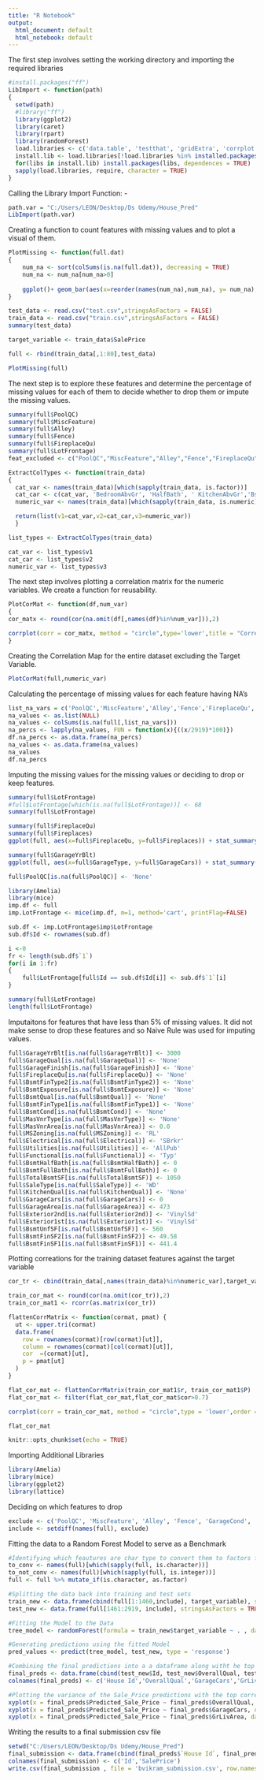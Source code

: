 ---
title: "R Notebook"
output:
  html_document: default
  html_notebook: default
---
The first step involves setting the working directory and importing the required libraries
```{r}
#install.packages("ff")
LibImport <- function(path)
{
  setwd(path)
  #library("ff")
  library(ggplot2)
  library(caret)
  library(rpart)
  library(randomForest)
  load.libraries <- c('data.table', 'testthat', 'gridExtra', 'corrplot', 'GGally', 'ggplot2', 'e1071', 'dplyr','Hmisc')
  install.lib <- load.libraries[!load.libraries %in% installed.packages()]
  for(libs in install.lib) install.packages(libs, dependences = TRUE)
  sapply(load.libraries, require, character = TRUE)
}
```

Calling the Library Import Function: - 
```{r}
path.var = "C:/Users/LEON/Desktop/Ds Udemy/House_Pred"
LibImport(path.var)
```

Creating a function to count features with missing values and to plot a visual of them.
```{r}
PlotMissing <- function(full.dat)
{
    num_na <- sort(colSums(is.na(full.dat)), decreasing = TRUE)
    num_na <- num_na[num_na>0]
    
    ggplot()+ geom_bar(aes(x=reorder(names(num_na),num_na), y= num_na),stat = 'identity')+xlab("Variables with Missing Values")+ylab("Number of missing values")+coord_flip()
}
```


```{r}
test_data <- read.csv("test.csv",stringsAsFactors = FALSE)
train_data <- read.csv("train.csv",stringsAsFactors = FALSE)
summary(test_data)

target_variable <- train_data$SalePrice

full <- rbind(train_data[,1:80],test_data)

PlotMissing(full)
```

The next step is to explore these features and determine the percentage of missing values for each of them to decide whether to drop them or impute the missing values.
```{r}
summary(full$PoolQC)
summary(full$MiscFeature)
summary(full$Alley)
summary(full$Fence)
summary(full$FireplaceQu)
summary(full$LotFrontage)
feat_excluded <- c("PoolQC","MiscFeature","Alley","Fence","FireplaceQu")
```

```{r}
ExtractColTypes <- function(train_data)
{
  cat_var <- names(train_data)[which(sapply(train_data, is.factor))]
  cat_car <- c(cat_var, 'BedroomAbvGr', 'HalfBath', ' KitchenAbvGr','BsmtFullBath', 'BsmtHalfBath', 'MSSubClass')
  numeric_var <- names(train_data)[which(sapply(train_data, is.numeric))]

  return(list(v1=cat_var,v2=cat_car,v3=numeric_var))
  }

list_types <- ExtractColTypes(train_data)

cat_var <- list_types$v1
cat_car <- list_types$v2
numeric_var <- list_types$v3
```


The next step involves plotting a correlation matrix for the numeric variables. We create a function for reusability.
```{r}
PlotCorMat <- function(df,num_var)
{
cor_matx <- round(cor(na.omit(df[,names(df)%in%num_var])),2)

corrplot(corr = cor_matx, method = "circle",type='lower',title = "Correlation plot of Numeric Variables",addCoefasPercent=TRUE,order = "FPC",tl.cex = 0.6,tl.srt = 45,tl.col ='black')
}
```

Creating the Correlation Map for the entire dataset excluding the Target Variable.
```{r}
PlotCorMat(full,numeric_var)
```

Calculating the percentage of missing values for each feature having NA's
```{r}
list_na_vars = c('PoolQC','MiscFeature','Alley','Fence','FireplaceQu','LotFrontage','GarageYrBlt','GarageQual','GarageFinish','GarageCond','GarageType')
na_values <- as.list(NULL)
na_values <- colSums(is.na(full[,list_na_vars]))
na_percs <- lapply(na_values, FUN = function(x){((x/2919)*100)})
df.na_percs <- as.data.frame(na_percs)
na_values <- as.data.frame(na_values)
na_values
df.na_percs
```


Imputing the missing values for the missing values or deciding to drop or keep features.
```{r}
summary(full$LotFrontage)
#full$LotFrontage[which(is.na(full$LotFrontage))] <- 68
summary(full$LotFrontage)

summary(full$FireplaceQu)
summary(full$Fireplaces)
ggplot(full, aes(x=full$FireplaceQu, y=full$Fireplaces)) + stat_summary(fun.y ="length", geom="bar")

summary(full$GarageYrBlt)
ggplot(full, aes(x=full$GarageType, y=full$GarageCars)) + stat_summary(fun.y ="length", geom="bar")

full$PoolQC[is.na(full$PoolQC)] <- 'None'

library(Amelia)
library(mice)
imp.df <- full
imp.LotFrontage <- mice(imp.df, m=1, method='cart', printFlag=FALSE)

sub.df <- imp.LotFrontage$imp$LotFrontage
sub.df$Id <- rownames(sub.df)

i <-0
fr <- length(sub.df$`1`)
for(i in 1:fr)
{
    full$LotFrontage[full$Id == sub.df$Id[i]] <- sub.df$`1`[i]
}

summary(full$LotFrontage)
length(full$LotFrontage)

```


Imputaitons for features that have less than 5% of missing values. It did not make sense to drop these features and so Naive Rule was used for imputing values.
```{r}
full$GarageYrBlt[is.na(full$GarageYrBlt)] <- 3000
full$GarageQual[is.na(full$GarageQual)] <- 'None'
full$GarageFinish[is.na(full$GarageFinish)] <- 'None'
full$FireplaceQu[is.na(full$FireplaceQu)] <- 'None'
full$BsmtFinType2[is.na(full$BsmtFinType2)] <- 'None'
full$BsmtExposure[is.na(full$BsmtExposure)] <- 'None'
full$BsmtQual[is.na(full$BsmtQual)] <- 'None'
full$BsmtFinType1[is.na(full$BsmtFinType1)] <- 'None'
full$BsmtCond[is.na(full$BsmtCond)] <- 'None'
full$MasVnrType[is.na(full$MasVnrType)] <- 'None'
full$MasVnrArea[is.na(full$MasVnrArea)] <- 0.0
full$MSZoning[is.na(full$MSZoning)] <- 'RL'
full$Electrical[is.na(full$Electrical)] <- 'SBrkr'
full$Utilities[is.na(full$Utilities)] <- 'AllPub'
full$Functional[is.na(full$Functional)] <- 'Typ'
full$BsmtHalfBath[is.na(full$BsmtHalfBath)] <- 0
full$BsmtFullBath[is.na(full$BsmtFullBath)] <- 0
full$TotalBsmtSF[is.na(full$TotalBsmtSF)] <- 1050
full$SaleType[is.na(full$SaleType)] <- 'WD'
full$KitchenQual[is.na(full$KitchenQual)] <- 'None'
full$GarageCars[is.na(full$GarageCars)] <- 0
full$GarageArea[is.na(full$GarageArea)] <- 473
full$Exterior2nd[is.na(full$Exterior2nd)] <- 'VinylSd'
full$Exterior1st[is.na(full$Exterior1st)] <- 'VinylSd'
full$BsmtUnfSF[is.na(full$BsmtUnfSF)] <- 560
full$BsmtFinSF2[is.na(full$BsmtFinSF2)] <- 49.58
full$BsmtFinSF1[is.na(full$BsmtFinSF1)] <- 441.4
```

Plotting correations for the training dataset features against the target variable
```{r}
cor_tr <- cbind(train_data[,names(train_data)%in%numeric_var],target_variable)

train_cor_mat <- round(cor(na.omit(cor_tr)),2)
train_cor_mat1 <- rcorr(as.matrix(cor_tr))

flattenCorrMatrix <- function(cormat, pmat) {
  ut <- upper.tri(cormat)
  data.frame(
    row = rownames(cormat)[row(cormat)[ut]],
    column = rownames(cormat)[col(cormat)[ut]],
    cor  =(cormat)[ut],
    p = pmat[ut]
  )
}

flat_cor_mat <- flattenCorrMatrix(train_cor_mat1$r, train_cor_mat1$P)
flat_cor_mat <- filter(flat_cor_mat,flat_cor_mat$cor>0.7)

corrplot(corr = train_cor_mat, method = "circle",type = 'lower',order = 'FPC',title = "Correlation plot of Training Numeric Variables and Target Variable",tl.col = "black",tl.cex = 0.6,tl.offset=0.5 ,tl.srt = 45,diag=TRUE)

flat_cor_mat
```

##########################################################################################################################


```{r setup, include=FALSE}
knitr::opts_chunk$set(echo = TRUE)
```


Importing Additional Libraries
```{r, message=FALSE}

library(Amelia)
library(mice)
library(ggplot2)
library(lattice)

```


Deciding on which features to drop
```{r}
exclude <- c('PoolQC', 'MiscFeature', 'Alley', 'Fence', 'GarageCond', 'GarageType')
include <- setdiff(names(full), exclude)
```


Fitting the data to a Random Forest Model to serve as a Benchmark
```{r}
#Identifying which feautures are char type to convert them to factors for th model
to_conv <- names(full)[which(sapply(full, is.character))]
to_not_conv <- names(full)[which(sapply(full, is.integer))]
full <- full %>% mutate_if(is.character, as.factor)

#Splitting the data back into training and test sets
train_new <- data.frame(cbind(full[1:1460,include], target_variable), stringsAsFactors = TRUE)
test_new <- data.frame(full[1461:2919, include], stringsAsFactors = TRUE)

#Fitting the Model to the Data
tree_model <- randomForest(formula = train_new$target_variable ~ . , data = train_new) 

#Generating predictions using the fitted Model
pred_values <- predict(tree_model, test_new, type = 'response')

#Combining the final predictions into a a dataframe along witht he top correlated features
final_preds <- data.frame(cbind(test_new$Id, test_new$OverallQual, test_new$GarageCars, test_new$GrLivArea, pred_values))
colnames(final_preds) <- c('House Id','OverallQual','GarageCars','GrLivArea','Predicted_Sale_Price')

#Plotting the variance of the Sale_Price predictions with the top correlated features
xyplot(x = final_preds$Predicted_Sale_Price ~ final_preds$OverallQual, data = final_preds)
xyplot(x = final_preds$Predicted_Sale_Price ~ final_preds$GarageCars, data = final_preds)
xyplot(x = final_preds$Predicted_Sale_Price ~ final_preds$GrLivArea, data = final_preds)
```


Writing the results to a final submission csv file
```{r}

setwd("C:/Users/LEON/Desktop/Ds Udemy/House_Pred")
final_submission <- data.frame(cbind(final_preds$`House Id`, final_preds$Predicted_Sale_Price))
colnames(final_submission) <- c('Id','SalePrice')
write.csv(final_submission , file = 'bvikram_submission.csv', row.names = FALSE)
```